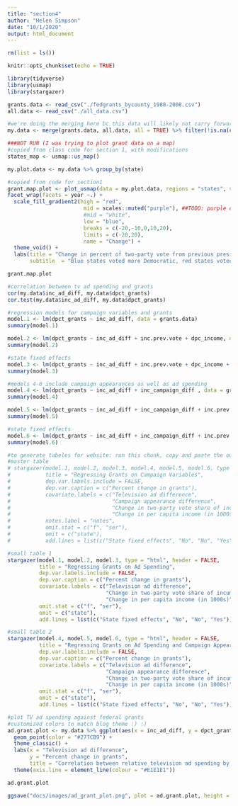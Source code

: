 ```yaml
---
title: "section4"
author: "Helen Simpson"
date: "10/1/2020"
output: html_document
---
```


```r

rm(list = ls())

knitr::opts_chunk$set(echo = TRUE)

library(tidyverse)
library(usmap)
library(stargazer)

grants.data <- read_csv("./fedgrants_bycounty_1988-2008.csv")
all.data <- read_csv("./all_data.csv")

#we're doing the merging here bc this data will likely not carry forward to future weeks
my.data <- merge(grants.data, all.data, all = TRUE) %>% filter(!is.na(county_FIPS))
```

```r
###NOT RUN (I was trying to plot grant data on a map)
#copied from class code for section 1, with modifications
states_map <- usmap::us_map()

my.plot.data <- my.data %>% group_by(state)

#copied from code for section1
grant.map.plot <- plot_usmap(data = my.plot.data, regions = "states", values = "R_pv2p") +
facet_wrap(facets = year ~.) +
  scale_fill_gradient2(high = "red", 
                        mid = scales::muted("purple"), ##TODO: purple or white better?
                        #mid = "white",
                        low = "blue", 
                        breaks = c(-20,-10,0,10,20), 
                        limits = c(-20,20),
                        name = "Change") +
  theme_void() +
  labs(title = "Change in percent of two-party vote from previous presidential election", 
       subtitle  = "Blue states voted more Democratic, red states voted more Republican")

grant.map.plot
```

```r
#correlation between tv ad spending and grants
cor(my.data$inc_ad_diff, my.data$dpct_grants)
cor.test(my.data$inc_ad_diff, my.data$dpct_grants)

#regression models for campaign variables and grants
model.1 <- lm(dpct_grants ~ inc_ad_diff, data = grants.data)
summary(model.1)

model.2 <- lm(dpct_grants ~ inc_ad_diff + inc.prev.vote + dpc_income, data = my.data)
summary(model.2)

#state fixed effects
model.3 <- lm(dpct_grants ~ inc_ad_diff + inc.prev.vote + dpc_income + state, data = my.data)
summary(model.3)

#models 4-6 include campaign appearances as well as ad spending
model.4 <- lm(dpct_grants ~ inc_ad_diff + inc_campaign_diff , data = grants.data)
summary(model.4)

model.5 <- lm(dpct_grants ~ inc_ad_diff + inc_campaign_diff + inc.prev.vote + dpc_income, data = my.data)
summary(model.5)

#state fixed effects
model.6 <- lm(dpct_grants ~ inc_ad_diff + inc_campaign_diff + inc.prev.vote + dpc_income + state, data = my.data)
summary(model.6)
```

```r
#to generate tabeles for website: run this chunk, copy and paste the output (html code) directly into the .md that generates the webpage. Warnings are suppressed.
#master table
# stargazer(model.1, model.2, model.3, model.4, model.5, model.6, type = "html", header = FALSE, 
#           title = "Regressing Grants on Campaign Variables",
#           dep.var.labels.include = FALSE,
#           dep.var.caption = c("Percent change in grants"),
#           covariate.labels = c("Television ad difference",
#                                "Campaign appearance difference",
#                                "Change in two-party vote share of incumbent president",
#                                "Change in per capita income (in 1000s)"), 
#           notes.label = "notes",
#           omit.stat = c("f", "ser"),
#           omit = c("state"), 
#           add.lines = list(c("State fixed effects", "No", "No", "Yes", "No", "No", "Yes")))

#small table 1
stargazer(model.1, model.2, model.3, type = "html", header = FALSE, 
          title = "Regressing Grants on Ad Spending",
          dep.var.labels.include = FALSE,
          dep.var.caption = c("Percent change in grants"),
          covariate.labels = c("Television ad difference",
                               "Change in two-party vote share of incumbent president",
                               "Change in per capita income (in 1000s)"), 
          omit.stat = c("f", "ser"),
          omit = c("state"), 
          add.lines = list(c("State fixed effects", "No", "No", "Yes")))

#small table 2
stargazer(model.4, model.5, model.6, type = "html", header = FALSE, 
          title = "Regressing Grants on Ad Spending and Campaign Appearances",
          dep.var.labels.include = FALSE,
          dep.var.caption = c("Percent change in grants"),
          covariate.labels = c("Television ad difference",
                               "Campaign appearance difference",
                               "Change in two-party vote share of incumbent president",
                               "Change in per capita income (in 1000s)"), 
          omit.stat = c("f", "ser"),
          omit = c("state"), 
          add.lines = list(c("State fixed effects", "No", "No", "Yes")))
```

```r
#plot TV ad spending against federal grants
#customized colors to match blog theme :) :)
ad.grant.plot <- my.data %>% ggplot(aes(x = inc_ad_diff, y = dpct_grants)) + 
  geom_point(color = "#277CB9") + 
  theme_classic() + 
  labs(x = "Television ad difference", 
       y = "Percent change in grants",
       title = "Correlation between relative television ad spending by incumbent and federal grants") +
  theme(axis.line = element_line(colour = "#E1E1E1"))

ad.grant.plot

ggsave("docs/images/ad_grant_plot.png", plot = ad.grant.plot, height = 6.25, width = 10)
```

